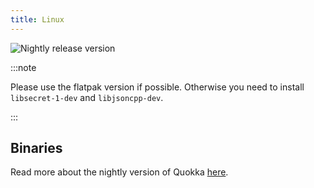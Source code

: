 ```yaml
---
title: Linux
---
```


![Nightly release version](https://img.shields.io/badge/dynamic/yaml?color=f7d28c&label=Nightly&query=%24.version&url=https%3A%2F%2Fraw.githubusercontent.com%2FLinwoodDev%2FQuokka%2Fnightly%2Fapp%2Fpubspec.yaml&style=for-the-badge)


:::note

Please use the flatpak version if possible.
Otherwise you need to install `libsecret-1-dev` and `libjsoncpp-dev`.

:::

## Binaries

<Tabs>
<TabItem label="Nightly">
  <CardGrid>
    <DownloadButton href="https://github.com/LinwoodDev/Quokka/releases/download/nightly/linwood-quokka-linux-x86_64.tar.gz" title="Portable"/>
    <DownloadButton href="https://github.com/LinwoodDev/Quokka/releases/download/nightly/linwood-quokka-linux-x86_64.deb" title="DEB"/>
    <DownloadButton href="https://github.com/LinwoodDev/Quokka/releases/download/nightly/linwood-quokka-linux-x86_64.rpm" title="RPM"/>
    <DownloadButton href="https://github.com/LinwoodDev/Quokka/releases/download/nightly/linwood-quokka-linux-x86_64.AppImage" title="AppImage"/>
    <DownloadButton href="https://github.com/LinwoodDev/Quokka/releases/download/nightly/linwood-quokka-server-linux-x86_64.tar.gz" title="Server"/>
  </CardGrid>
</TabItem>
</Tabs>

Read more about the nightly version of Quokka [here](/community/nightly).
